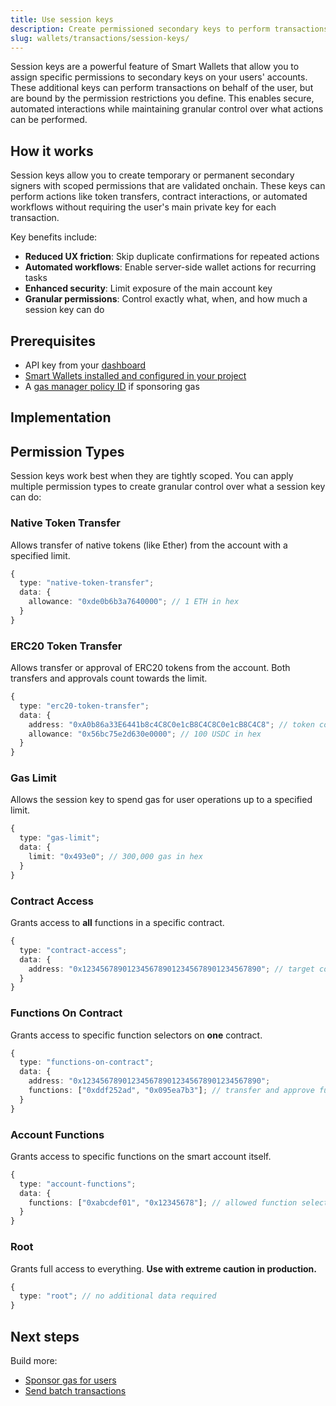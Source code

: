 ```yaml
---
title: Use session keys
description: Create permissioned secondary keys to perform transactions on behalf of users
slug: wallets/transactions/session-keys/
---
```


Session keys are a powerful feature of Smart Wallets that allow you to assign specific permissions to secondary keys on your users' accounts. These additional keys can perform transactions on behalf of the user, but are bound by the permission restrictions you define. This enables secure, automated interactions while maintaining granular control over what actions can be performed.

## How it works

Session keys allow you to create temporary or permanent secondary signers with scoped permissions that are validated onchain. These keys can perform actions like token transfers, contract interactions, or automated workflows without requiring the user's main private key for each transaction.

Key benefits include:

- **Reduced UX friction**: Skip duplicate confirmations for repeated actions
- **Automated workflows**: Enable server-side wallet actions for recurring tasks
- **Enhanced security**: Limit exposure of the main account key
- **Granular permissions**: Control exactly what, when, and how much a session key can do

## Prerequisites

- API key from your [dashboard](https://dashboard.alchemy.com/apps)
- [Smart Wallets installed and configured in your project](/wallets/pages/react/setup.mdx)
- A [gas manager policy ID](/wallets/transactions/sponsor-gas/sponsor-gas) if sponsoring gas

## Implementation

<Tabs>
  <Tab title="React">
    <Markdown src="react.mdx" />
  </Tab>
  <Tab title="JavaScript">
    <Markdown src="client.mdx" />
  </Tab>
  <Tab title="API">
    <Markdown src="api.mdx" />
  </Tab>
</Tabs>

## Permission Types

Session keys work best when they are tightly scoped. You can apply multiple permission types to create granular control over what a session key can do:

### Native Token Transfer

Allows transfer of native tokens (like Ether) from the account with a specified limit.

```ts
{
  type: "native-token-transfer";
  data: {
    allowance: "0xde0b6b3a7640000"; // 1 ETH in hex
  }
}
```

### ERC20 Token Transfer

Allows transfer or approval of ERC20 tokens from the account. Both transfers and approvals count towards the limit.

```ts
{
  type: "erc20-token-transfer";
  data: {
    address: "0xA0b86a33E6441b8c4C8C0e1cB8C4C8C0e1cB8C4C8"; // token contract address
    allowance: "0x56bc75e2d630e0000"; // 100 USDC in hex
  }
}
```

### Gas Limit

Allows the session key to spend gas for user operations up to a specified limit.

```ts
{
  type: "gas-limit";
  data: {
    limit: "0x493e0"; // 300,000 gas in hex
  }
}
```

### Contract Access

Grants access to **all** functions in a specific contract.

```ts
{
  type: "contract-access";
  data: {
    address: "0x1234567890123456789012345678901234567890"; // target contract address
  }
}
```

### Functions On Contract

Grants access to specific function selectors on **one** contract.

```ts
{
  type: "functions-on-contract";
  data: {
    address: "0x1234567890123456789012345678901234567890";
    functions: ["0xddf252ad", "0x095ea7b3"]; // transfer and approve function selectors
  }
}
```

### Account Functions

Grants access to specific functions on the smart account itself.

```ts
{
  type: "account-functions";
  data: {
    functions: ["0xabcdef01", "0x12345678"]; // allowed function selectors
  }
}
```

### Root

Grants full access to everything. **Use with extreme caution in production.**

```ts
{
  type: "root"; // no additional data required
}
```

## Next steps

Build more:

- [Sponsor gas for users](/wallets/transactions/sponsor-gas/sponsor-gas)
- [Send batch transactions](/wallets/transactions/send-batch-transactions)

